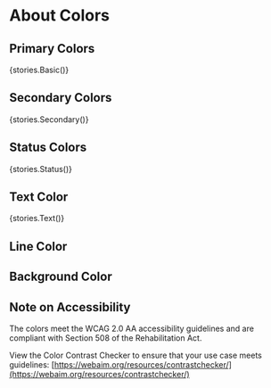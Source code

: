 
<Meta title="Colors" />

# About Colors

## Primary Colors

<Story name='Basic' height='60px'>{stories.Basic()}</Story>

## Secondary Colors
<Story name='Secondary' height='60px'>{stories.Secondary()}</Story>

## Status Colors
<Story name='Status' height='60px'>{stories.Status()}</Story>

## Text Color
<Story name='Text' height='60px'>{stories.Text()}</Story>

## Line Color

## Background Color

## Note on Accessibility

The colors meet the WCAG 2.0 AA accessibility guidelines and are compliant with Section 508 of the Rehabilitation Act.

View the Color Contrast Checker to ensure that your use case meets guidelines:
[https://webaim.org/resources/contrastchecker/](https://webaim.org/resources/contrastchecker/)
